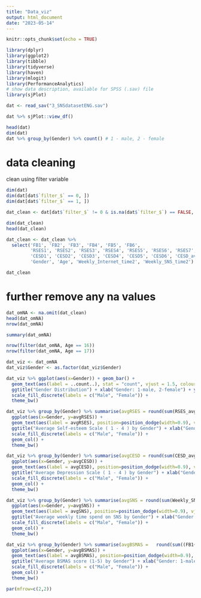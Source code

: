 ---
title: "Data_viz"
output: html_document
date: "2023-05-14"
---

```{r setup, include=FALSE}
knitr::opts_chunk$set(echo = TRUE)
```

```{r, include=FALSE}
library(dplyr)
library(ggplot2)
library(tibble)
library(tidyverse)
library(haven)
library(mlogit)
library(PerformanceAnalytics)
# show data description, available for SPSS (.sav) file
library(sjPlot)
```

```{r}
dat <- read_sav("3_SNSdatasetENG.sav")
```

```{r}
dat %>% sjPlot::view_df()
```

```{r}
head(dat)
dim(dat) 
dat %>% group_by(Gender) %>% count() # 1 - male, 2 - female
```

# data cleaning
clean using filter variable
```{r}
dim(dat)
dim(dat[dat$`filter_$` == 0, ])
dim(dat[dat$`filter_$` == 1, ])
```

```{r}
dat_clean <- dat[dat$`filter_$` != 0 & is.na(dat$`filter_$`) == FALSE, ]

dim(dat_clean)
head(dat_clean)
```
```{r}
dat_clean <- dat_clean %>% 
  select('FB1', 'FB2', 'FB3', 'FB4', 'FB5', 'FB6', 
         'RSES1', 'RSES2', 'RSES3', 'RSES4', 'RSES5', 'RSES6', 'RSES7', 'RSES8', 'RSES9', 'RSES10', 'RSES_avg', 
         'CESD1', 'CESD2', 'CESD3', 'CESD4', 'CESD5', 'CESD6', 'CESD_avg',
         'Gender', 'Age', 'Weekly_Internet_time2', 'Weekly_SNS_time2')
```

```{r}
dat_clean
```
# further remove any na values
```{r}
dat_omNA <- na.omit(dat_clean)
head(dat_omNA)
nrow(dat_omNA)
```
```{r}
summary(dat_omNA)
```
```{r}
nrow(filter(dat_omNA, Age == 16))
nrow(filter(dat_omNA, Age == 17))
```

```{r}
dat_viz <- dat_omNA
dat_viz$Gender <- as.factor(dat_viz$Gender)
```


```{r}
dat_viz %>% ggplot(aes(x=Gender)) + geom_bar() +
  geom_text(aes(label = ..count..), stat = "count", vjust = 1.5, colour = "white") +
  ggtitle("Gender Distribution") + xlab("Gender: 1-male, 2-female") + ylab("Count") +
  scale_fill_discrete(labels = c("Male", "Female")) +
  theme_bw()

```


```{r}
dat_viz %>% group_by(Gender) %>% summarise(avgRSES = round(sum(RSES_avg)/length(RSES_avg), 3)) %>% 
  ggplot(aes(x=Gender, y=avgRSES)) + 
  geom_text(aes(label = avgRSES), position=position_dodge(width=0.9), vjust=-0.25, colour = "black") +
  ggtitle("Average Self-esteem Scale ( 1 - 4 ) by Gender") + xlab("Gender: 1-male, 2-female") + ylab("Average RSES Score") +
  scale_fill_discrete(labels = c("Male", "Female")) +
  geom_col() +
  theme_bw()
```

```{r}
dat_viz %>% group_by(Gender) %>% summarise(avgCESD = round(sum(CESD_avg)/length(CESD_avg), 3)) %>% 
  ggplot(aes(x=Gender, y=avgCESD)) + 
  geom_text(aes(label = avgCESD), position=position_dodge(width=0.9), vjust=-0.25, colour = "black") +
  ggtitle("Average Depression Scale ( 1 - 4 ) by Gender") + xlab("Gender: 1-male, 2-female") + ylab("Average CESD Score") +
  scale_fill_discrete(labels = c("Male", "Female")) +
  geom_col() +
  theme_bw()
```


```{r}
dat_viz %>% group_by(Gender) %>% summarise(avgSNS = round(sum(Weekly_SNS_time2)/length(Weekly_SNS_time2), 3)) %>% 
  ggplot(aes(x=Gender, y=avgSNS)) + 
  geom_text(aes(label = avgSNS), position=position_dodge(width=0.9), vjust=-0.25, colour = "black") +
  ggtitle("Average weekly time spend on SNS by Gender") + xlab("Gender: 1-male, 2-female") + ylab("Hours") +
  scale_fill_discrete(labels = c("Male", "Female")) +
  geom_col() +
  theme_bw()
```


```{r}
dat_viz %>% group_by(Gender) %>% summarise(avgBSMAS =   round(sum((FB1+FB2+FB3+FB4+FB5+FB6)/6)/length(FB1),3) ) %>% 
  ggplot(aes(x=Gender, y=avgBSMAS)) + 
  geom_text(aes(label = avgBSMAS), position=position_dodge(width=0.9), vjust=-0.25, colour = "black") +
  ggtitle("Average BSMAS score (1-5) by Gender") + xlab("Gender: 1-male, 2-female") + ylab("Average BSMAS score") +
  scale_fill_discrete(labels = c("Male", "Female")) +
  geom_col() +
  theme_bw()
```


```{r}
par(mfrow=c(2,2))

```













